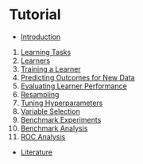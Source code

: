 Tutorial
========

* [Introduction](index.md)

1. [Learning Tasks](task.md)
2. [Learners](learner.md)
3. [Training a Learner](train.md)
4. [Predicting Outcomes for New Data](predict.md)
5. [Evaluating Learner Performance](performance.md)
6. [Resampling](resample.md)
7. [Tuning Hyperparameters](tune.md)
8. [Variable Selection](variable_selection.md)
9. [Benchmark Experiments](benchmark_experiments.md)
10. [Benchmark Analysis](benchmark_analysis.md)
11. [ROC Analysis](roc_analysis.md)

* [Literature](../literature.md)